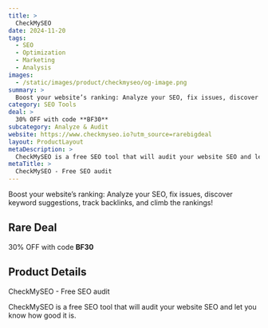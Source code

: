 ```yaml
---
title: >
  CheckMySEO
date: 2024-11-20
tags:
  - SEO
  - Optimization
  - Marketing
  - Analysis
images:
  - /static/images/product/checkmyseo/og-image.png
summary: >
  Boost your website’s ranking: Analyze your SEO, fix issues, discover keyword suggestions, track backlinks, and climb the rankings!
category: SEO Tools
deal: >
  30% OFF with code **BF30**
subcategory: Analyze & Audit
website: https://www.checkmyseo.io?utm_source=rarebigdeal
layout: ProductLayout
metaDescription: >
  CheckMySEO is a free SEO tool that will audit your website SEO and let you know how good it is.
metaTitle: >
  CheckMySEO - Free SEO audit
---
```

Boost your website’s ranking: Analyze your SEO, fix issues, discover keyword suggestions, track backlinks, and climb the rankings!

## Rare Deal

30% OFF with code **BF30**

## Product Details
CheckMySEO - Free SEO audit

CheckMySEO is a free SEO tool that will audit your website SEO and let you know how good it is.
